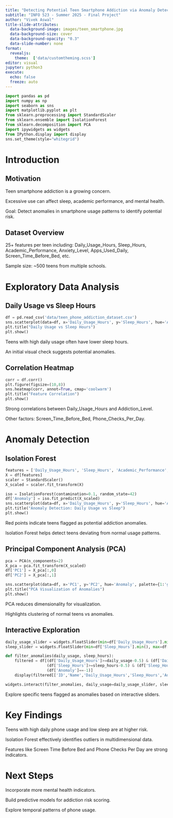 ```yaml
---
title: "Detecting Potential Teen Smartphone Addiction via Anomaly Detection"
subtitle: "INFO 523 - Summer 2025 - Final Project"
author: "Vivek Aswal"
title-slide-attributes:
  data-background-image: images/teen_smartphone.jpg
  data-background-size: cover
  data-background-opacity: "0.3"
  data-slide-number: none
format:
  revealjs:
    theme:  ['data/customtheming.scss']
editor: visual
jupyter: python3
execute:
  echo: false
  freeze: auto
---
```


```python
import pandas as pd
import numpy as np
import seaborn as sns
import matplotlib.pyplot as plt
from sklearn.preprocessing import StandardScaler
from sklearn.ensemble import IsolationForest
from sklearn.decomposition import PCA
import ipywidgets as widgets
from IPython.display import display
sns.set_theme(style="whitegrid")
```

# Introduction
## Motivation
Teen smartphone addiction is a growing concern.

Excessive use can affect sleep, academic performance, and mental health.

Goal: Detect anomalies in smartphone usage patterns to identify potential risk.

## Dataset Overview
25+ features per teen including:
Daily_Usage_Hours, Sleep_Hours, Academic_Performance, Anxiety_Level, Apps_Used_Daily, Screen_Time_Before_Bed, etc.

Sample size: ~500 teens from multiple schools.

# Exploratory Data Analysis
## Daily Usage vs Sleep Hours
```python

df = pd.read_csv('data/teen_phone_addiction_dataset.csv')
sns.scatterplot(data=df, x='Daily_Usage_Hours', y='Sleep_Hours', hue='Addiction_Level', palette='coolwarm')
plt.title("Daily Usage vs Sleep Hours")
plt.show()
```

Teens with high daily usage often have lower sleep hours.

An initial visual check suggests potential anomalies.

## Correlation Heatmap
```python

corr = df.corr()
plt.figure(figsize=(10,8))
sns.heatmap(corr, annot=True, cmap='coolwarm')
plt.title("Feature Correlation")
plt.show()
```

Strong correlations between Daily_Usage_Hours and Addiction_Level.

Other factors: Screen_Time_Before_Bed, Phone_Checks_Per_Day.

# Anomaly Detection
## Isolation Forest
```python

features = ['Daily_Usage_Hours', 'Sleep_Hours', 'Academic_Performance', 'Screen_Time_Before_Bed', 'Phone_Checks_Per_Day']
X = df[features]
scaler = StandardScaler()
X_scaled = scaler.fit_transform(X)

iso = IsolationForest(contamination=0.1, random_state=42)
df['Anomaly'] = iso.fit_predict(X_scaled)
sns.scatterplot(data=df, x='Daily_Usage_Hours', y='Sleep_Hours', hue='Anomaly', palette={1:'green', -1:'red'})
plt.title("Anomaly Detection: Daily Usage vs Sleep")
plt.show()
```

Red points indicate teens flagged as potential addiction anomalies.

Isolation Forest helps detect teens deviating from normal usage patterns.

## Principal Component Analysis (PCA)
```python

pca = PCA(n_components=2)
X_pca = pca.fit_transform(X_scaled)
df['PC1'] = X_pca[:,0]
df['PC2'] = X_pca[:,1]

sns.scatterplot(data=df, x='PC1', y='PC2', hue='Anomaly', palette={1:'green', -1:'red'})
plt.title("PCA Visualization of Anomalies")
plt.show()
```

PCA reduces dimensionality for visualization.

Highlights clustering of normal teens vs anomalies.

## Interactive Exploration
```python

daily_usage_slider = widgets.FloatSlider(min=df['Daily_Usage_Hours'].min(), max=df['Daily_Usage_Hours'].max(), value=df['Daily_Usage_Hours'].mean(), description='Daily Usage')
sleep_slider = widgets.FloatSlider(min=df['Sleep_Hours'].min(), max=df['Sleep_Hours'].max(), value=df['Sleep_Hours'].mean(), description='Sleep Hours')

def filter_anomalies(daily_usage, sleep_hours):
    filtered = df[(df['Daily_Usage_Hours']>=daily_usage-0.5) & (df['Daily_Usage_Hours']<=daily_usage+0.5) &
                  (df['Sleep_Hours']>=sleep_hours-0.5) & (df['Sleep_Hours']<=sleep_hours+0.5) &
                  (df['Anomaly']==-1)]
    display(filtered[['ID','Name','Daily_Usage_Hours','Sleep_Hours','Addiction_Level']])

widgets.interact(filter_anomalies, daily_usage=daily_usage_slider, sleep_hours=sleep_slider)
```

Explore specific teens flagged as anomalies based on interactive sliders.

# Key Findings
Teens with high daily phone usage and low sleep are at higher risk.

Isolation Forest effectively identifies outliers in multidimensional data.

Features like Screen Time Before Bed and Phone Checks Per Day are strong indicators.

# Next Steps
Incorporate more mental health indicators.

Build predictive models for addiction risk scoring.

Explore temporal patterns of phone usage.